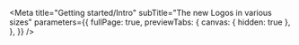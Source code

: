 
<Meta
  title="Getting started/Intro"
  subTitle="The new Logos in various sizes"
  parameters={{
    fullPage: true,
    previewTabs: {
      canvas: { hidden: true },
    },
  }}
/>

<Intro />
